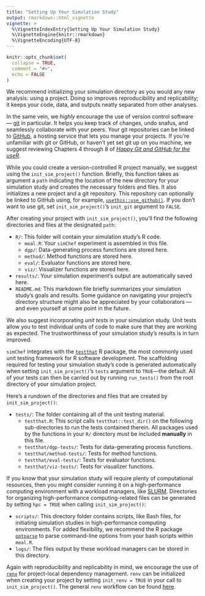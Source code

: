 ```yaml
---
title: "Setting Up Your Simulation Study"
output: rmarkdown::html_vignette
vignette: >
  %\VignetteIndexEntry{Setting Up Your Simulation Study}
  %\VignetteEngine{knitr::rmarkdown}
  %\VignetteEncoding{UTF-8}
---
```


```r
knitr::opts_chunk$set(
  collapse = TRUE,
  comment = "#>",
  echo = FALSE
)
```

We recommend initializing your simulation directory as you would any new
analysis: using a project. Doing so improves reproducibility and replicability;
it keeps your code, data, and outputs neatly separated from other analyses.

In the same vein, we *highly* encourage the use of version control software ---
[git](https://git-scm.com/) in particular. It helps you keep track of changes,
undo snafus, and seamlessly collaborate with your peers. Your git repositories
can be linked to [GitHub](https://github.com/), a hosting service that lets you
manage your projects. If you're unfamiliar with git or GitHub, or haven't yet
set git up on you machine, we suggest reviewing Chapters 4 through 8 of [*Happy
Git and GitHub for the useR*](https://happygitwithr.com/index.html).

While you could create a version-controlled R project manually, we suggest using
the `init_sim_project()` function. Briefly, this function takes as argument a `path`
indicating the location of the new directory for your simulation study and
creates the necessary folders and files. It also initializes a new project and a
git repository. This repository can optionally be linked to GitHub using, for
example,
[`usethis::use_github()`](https://usethis.r-lib.org/reference/use_github.html).
If you don't want to use git, set `init_sim_project()`'s `init_git` argument to
`FALSE`.

After creating your project with `init_sim_project()`, you'll find the following
directories and files at the designated `path`:

- `R/`: This folder will contain your simulation study's R code.
  - `meal.R`: Your `simChef` experiment is assembled in this file.
  - `dgp/`: Data-generating process functions are stored here.
  - `method/`: Method functions are stored here.
  - `eval/`: Evaluator functions are stored here.
  - `viz/`: Visualizer functions are stored here.
- `results/`: Your simulation experiment's output are automatically saved here.
- `README.md`: This markdown file briefly summarizes your simulation study's
  goals and results. Some guidance on navigating your project's directory
  structure might also be appreciated by your collaborators --- and even
  yourself at some point in the future.

We also suggest incorporating *unit tests* in your simulation study. Unit tests
allow you to test individual units of code to make sure that they are working as
expected. The trustworthiness of your simulation study's results is in turn
improved.

`simChef` integrates with the [`testthat`](https://testthat.r-lib.org/) R
package, the most commonly used unit testing framework for R software
development. The scaffolding required for testing your simulation study's code
is generated automatically when setting `init_sim_project()`'s `tests` argument to
`TRUE`---the default. All of your tests can then be carried out by running
`run_tests()` from the root directory of your simulation project.

Here's a rundown of the directories and files that are created by
`init_sim_project()`:

- `tests/`: The folder containing all of the unit testing material.
  - `testthat.R`: This script calls `testthat::test_dir()` on the following
    sub-directories to run the tests contained therein. All packages used by the
    functions in your `R/` directory must be included **manually** in this file.
  - `testthat/dgp-tests/`: Tests for data-generating process functions.
  - `testthat/method-tests/`: Tests for method functions.
  - `testthat/eval-tests/`: Tests for evaluator functions.
  - `testthat/viz-tests/`: Tests for visualizer functions.
  
If you know that your simulation study will require plenty of computational
resources, then you might consider running it on a high-performance computing
environment with a workload managers, like
[SLURM](https://slurm.schedmd.com/documentation.html). Directories for
organizing high-performance computing-related files can be generated by setting `hpc =
TRUE` when calling `init_sim_project()`:

- `scripts/`: This directory folder contains scripts, like Bash files, for
  initiating simulation studies in high-performance computing environments. For added
  flexibility, we recommend the R package
  [`optparse`](https://github.com/trevorld/r-optparse) to parse command-line
  options from your bash scripts within `meal.R`.
- `logs/`: The files output by these workload managers can be stored in this
  directory.

Again with reproducibility and replicability in mind, we encourage the use of
[`renv`](https://cran.r-project.org/web/packages/renv/index.html) for
project-local dependency management. `renv` can be initialized when creating
your project by setting `init_renv = TRUE` in your call to `init_sim_project()`. The
general `renv` workflow can be found
[here](https://rstudio.github.io/renv/articles/renv.html).
